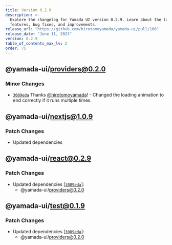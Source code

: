 ```yaml
---
title: Version 0.2.9
description: >-
  Explore the changelog for Yamada UI version 0.2.9. Learn about the latest
  features, bug fixes, and improvements.
release_url: "https://github.com/hirotomoyamada/yamada-ui/pull/100"
release_date: "June 11, 2023"
version: 0.2.9
table_of_contents_max_lv: 2
order: 75
---
```


## @yamada-ui/providers@0.2.0

### Minor Changes

- [`3009eda`](https://github.com/hirotomoyamada/yamada-ui/commit/3009eda3ea6b297eaa5db92b7827c71b55b55dcb) Thanks [@hirotomoyamada](https://github.com/hirotomoyamada)! - Changed the loading animation to end correctly if it runs multiple times.

## @yamada-ui/nextjs@1.0.9

### Patch Changes

- Updated dependencies

## @yamada-ui/react@0.2.9

### Patch Changes

- Updated dependencies \[[`3009eda`](https://github.com/hirotomoyamada/yamada-ui/commit/3009eda3ea6b297eaa5db92b7827c71b55b55dcb)]:
  - @yamada-ui/providers@0.2.0

## @yamada-ui/test@0.1.9

### Patch Changes

- Updated dependencies \[[`3009eda`](https://github.com/hirotomoyamada/yamada-ui/commit/3009eda3ea6b297eaa5db92b7827c71b55b55dcb)]:
  - @yamada-ui/providers@0.2.0
